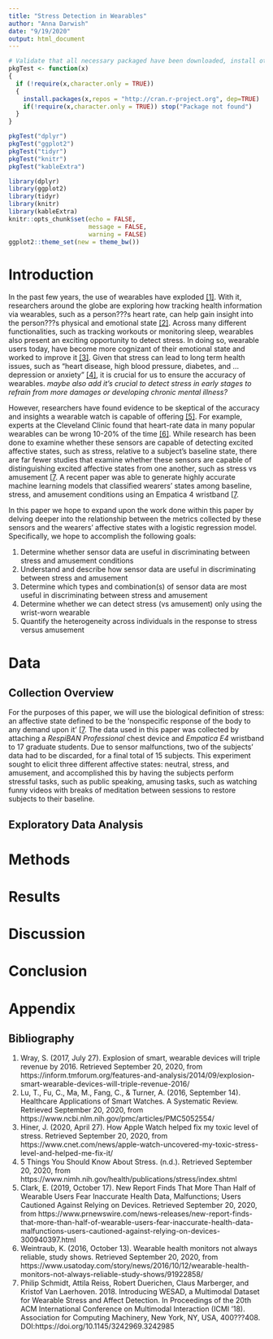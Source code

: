 ```yaml
---
title: "Stress Detection in Wearables"
author: "Anna Darwish"
date: "9/19/2020"
output: html_document
---
```


```r
# Validate that all necessary packaged have been downloaded, install otherwise or throw err package DNE
pkgTest <- function(x)
{
  if (!require(x,character.only = TRUE))
  {
    install.packages(x,repos = "http://cran.r-project.org", dep=TRUE)
    if(!require(x,character.only = TRUE)) stop("Package not found")
  }
}
```

```r
pkgTest("dplyr")
pkgTest("ggplot2")
pkgTest("tidyr")
pkgTest("knitr")
pkgTest("kableExtra")
```

```r
library(dplyr)
library(ggplot2)
library(tidyr)
library(knitr)
library(kableExtra)
knitr::opts_chunk$set(echo = FALSE,
                      message = FALSE,
                      warning = FALSE)
ggplot2::theme_set(new = theme_bw())
```

# Introduction

In the past few years, the use of wearables have exploded [[1]][Bibliography]. With it, researchers around the globe are exploring how tracking health information via wearables, such as a person???s heart rate, can help gain insight into the person???s physical and emotional state [[2]][Bibliography]. Across many different functionalities, such as tracking workouts or monitoring sleep, wearables also present an exciting opportunity to detect stress. In doing so, wearable users today, have become more cognizant of their emotional state and worked to improve it [[3]][Bibliography]. Given that stress can lead to long term health issues, such as "heart disease, high blood pressure, diabetes, and ... depression or anxiety" [[4]][Bibliography], it is crucial for us to ensure the accuracy of wearables. *maybe also add it's crucial to detect stress in early stages to refrain from more damages or developing chronic mental illness?*

However, researchers have found evidence to be skeptical of the accuracy and insights a wearable watch is capable of offering [[5]][Bibliography]. For example, experts at the Cleveland Clinic found that heart-rate data in many popular wearables can be wrong 10-20% of the time [[6]][Bibliography]. While research has been done to examine whether these sensors are capable of detecting excited affective states, such as stress, relative to a subject's baseline state, there are far fewer studies that examine whether these sensors are capable of distinguishing excited affective states from one another, such as stress vs amusement [[7][Bibliography]. A recent paper was able to generate highly accurate machine learning models that classified wearers' states among baseline, stress, and amusement conditions using an Empatica 4 wristband [[7][Bibliography]. 

In this paper we hope to expand upon the work done within this paper by delving deeper into the relationship between the metrics collected by these sensors and the wearers' affective states with a logistic regression model. Specifically, we hope to accomplish the following goals:

1. Determine whether sensor data are useful in discriminating between stress and amusement conditions
2. Understand and describe how sensor data are useful in discriminating between stress and amusement
3. Determine which types and combination(s) of sensor data are most useful in discriminating between stress and amusement
4. Determine whether we can detect stress (vs amusement) only using the wrist-worn wearable
5. Quantify the heterogeneity across individuals in the response to stress versus amusement


# Data

## Collection Overview

For the purposes of this paper, we will use the biological definition of stress: an affective state defined to be the 'nonspecific response of the body to any demand upon it' [[7][Bibliography]. The data used in this paper was collected by attaching a *RespiBAN Professional* chest device and *Empatica E4* wristband to 17 graduate students. Due to sensor malfunctions, two of the subjects' data had to be discarded, for a final total of 15 subjects. This experiment sought to elicit three different affective states: neutral, stress, and amusement, and accomplished this by having the subjects perform stressful tasks, such as public speaking, amusing tasks, such as watching funny videos with breaks of meditation between sessions to restore subjects to their baseline. 

## Exploratory Data Analysis

# Methods

# Results

# Discussion

# Conclusion

# Appendix

## Bibliography

1. Wray, S. (2017, July 27). Explosion of smart, wearable devices will triple revenue by 2016. Retrieved September 20, 2020, from https://inform.tmforum.org/features-and-analysis/2014/09/explosion-smart-wearable-devices-will-triple-revenue-2016/
2. Lu, T., Fu, C., Ma, M., Fang, C., & Turner, A. (2016, September 14). Healthcare Applications of Smart Watches. A Systematic Review. Retrieved September 20, 2020, from https://www.ncbi.nlm.nih.gov/pmc/articles/PMC5052554/
3. Hiner, J. (2020, April 27). How Apple Watch helped fix my toxic level of stress. Retrieved September 20, 2020, from https://www.cnet.com/news/apple-watch-uncovered-my-toxic-stress-level-and-helped-me-fix-it/
4. 5 Things You Should Know About Stress. (n.d.). Retrieved September 20, 2020, from https://www.nimh.nih.gov/health/publications/stress/index.shtml
5. Clark, E. (2019, October 17). New Report Finds That More Than Half of Wearable Users Fear Inaccurate Health Data, Malfunctions; Users Cautioned Against Relying on Devices. Retrieved September 20, 2020, from https://www.prnewswire.com/news-releases/new-report-finds-that-more-than-half-of-wearable-users-fear-inaccurate-health-data-malfunctions-users-cautioned-against-relying-on-devices-300940397.html
6. Weintraub, K. (2016, October 13). Wearable health monitors not always reliable, study shows. Retrieved September 20, 2020, from https://www.usatoday.com/story/news/2016/10/12/wearable-health-monitors-not-always-reliable-study-shows/91922858/
7. Philip Schmidt, Attila Reiss, Robert Duerichen, Claus Marberger, and Kristof Van Laerhoven. 2018. Introducing WESAD, a Multimodal Dataset for Wearable Stress and Affect Detection. In Proceedings of the 20th ACM International Conference on Multimodal Interaction (ICMI '18). Association for Computing Machinery, New York, NY, USA, 400???408. DOI:https://doi.org/10.1145/3242969.3242985
